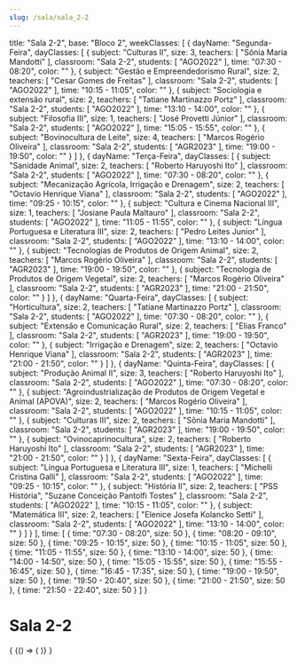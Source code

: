 ```yaml
---
slug: /sala/sala_2-2
---
```

  title: "Sala 2-2",
  base: "Bloco 2",
  weekClasses: [
    {
      dayName: "Segunda-Feira",
      dayClasses: [
        {
          subject: "Culturas II",
          size: 3,
          teachers: [
            "Sônia Maria Mandotti"
          ],
          classroom: "Sala 2-2",
          students: [
            "AGO2022"
          ],
          time: "07:30 - 08:20",
          color: ""
        },
        {
          subject: "Gestão e Empreendedorismo Rural",
          size: 2,
          teachers: [
            "Cesar Gomes de Freitas"
          ],
          classroom: "Sala 2-2",
          students: [
            "AGO2022"
          ],
          time: "10:15 - 11:05",
          color: ""
        },
        {
          subject: "Sociologia e extensão rural",
          size: 2,
          teachers: [
            "Tatiane Martinazzo Portz"
          ],
          classroom: "Sala 2-2",
          students: [
            "AGO2022"
          ],
          time: "13:10 - 14:00",
          color: ""
        },
        {
          subject: "Filosofia III",
          size: 1,
          teachers: [
            "José Provetti Júnior"
          ],
          classroom: "Sala 2-2",
          students: [
            "AGO2022"
          ],
          time: "15:05 - 15:55",
          color: ""
        },
        {
          subject: "Bovinocultura de Leite",
          size: 4,
          teachers: [
            "Marcos Rogério Oliveira"
          ],
          classroom: "Sala 2-2",
          students: [
            "AGR2023"
          ],
          time: "19:00 - 19:50",
          color: ""
        }
      ]
    },
    {
      dayName: "Terça-Feira",
      dayClasses: [
        {
          subject: "Sanidade Animal",
          size: 2,
          teachers: [
            "Roberto Haruyoshi Ito"
          ],
          classroom: "Sala 2-2",
          students: [
            "AGO2022"
          ],
          time: "07:30 - 08:20",
          color: ""
        },
        {
          subject: "Mecanização Agrícola, Irrigação e Drenagem",
          size: 2,
          teachers: [
            "Octavio Henrique Viana"
          ],
          classroom: "Sala 2-2",
          students: [
            "AGO2022"
          ],
          time: "09:25 - 10:15",
          color: ""
        },
        {
          subject: "Cultura e Cinema Nacional III",
          size: 1,
          teachers: [
            "Josiane Paula Maltauro"
          ],
          classroom: "Sala 2-2",
          students: [
            "AGO2022"
          ],
          time: "11:05 - 11:55",
          color: ""
        },
        {
          subject: "Língua Portuguesa e Literatura III",
          size: 2,
          teachers: [
            "Pedro Leites Junior"
          ],
          classroom: "Sala 2-2",
          students: [
            "AGO2022"
          ],
          time: "13:10 - 14:00",
          color: ""
        },
        {
          subject: "Tecnologias de Produtos de Origem Animal",
          size: 2,
          teachers: [
            "Marcos Rogério Oliveira"
          ],
          classroom: "Sala 2-2",
          students: [
            "AGR2023"
          ],
          time: "19:00 - 19:50",
          color: ""
        },
        {
          subject: "Tecnologia de Produtos de Origem Vegetal",
          size: 2,
          teachers: [
            "Marcos Rogério Oliveira"
          ],
          classroom: "Sala 2-2",
          students: [
            "AGR2023"
          ],
          time: "21:00 - 21:50",
          color: ""
        }
      ]
    },
    {
      dayName: "Quarta-Feira",
      dayClasses: [
        {
          subject: "Horticultura",
          size: 2,
          teachers: [
            "Tatiane Martinazzo Portz"
          ],
          classroom: "Sala 2-2",
          students: [
            "AGO2022"
          ],
          time: "07:30 - 08:20",
          color: ""
        },
        {
          subject: "Extensão e Comunicação Rural",
          size: 2,
          teachers: [
            "Elias Franco"
          ],
          classroom: "Sala 2-2",
          students: [
            "AGR2023"
          ],
          time: "19:00 - 19:50",
          color: ""
        },
        {
          subject: "Irrigação e Drenagem",
          size: 2,
          teachers: [
            "Octavio Henrique Viana"
          ],
          classroom: "Sala 2-2",
          students: [
            "AGR2023"
          ],
          time: "21:00 - 21:50",
          color: ""
        }
      ]
    },
    {
      dayName: "Quinta-Feira",
      dayClasses: [
        {
          subject: "Produção Animal II",
          size: 3,
          teachers: [
            "Roberto Haruyoshi Ito"
          ],
          classroom: "Sala 2-2",
          students: [
            "AGO2022"
          ],
          time: "07:30 - 08:20",
          color: ""
        },
        {
          subject: "Agroindustrialização de Produtos de Origem Vegetal e Animal (APOVA)",
          size: 2,
          teachers: [
            "Marcos Rogério Oliveira"
          ],
          classroom: "Sala 2-2",
          students: [
            "AGO2022"
          ],
          time: "10:15 - 11:05",
          color: ""
        },
        {
          subject: "Culturas III",
          size: 2,
          teachers: [
            "Sônia Maria Mandotti"
          ],
          classroom: "Sala 2-2",
          students: [
            "AGR2023"
          ],
          time: "19:00 - 19:50",
          color: ""
        },
        {
          subject: "Ovinocaprinocultura",
          size: 2,
          teachers: [
            "Roberto Haruyoshi Ito"
          ],
          classroom: "Sala 2-2",
          students: [
            "AGR2023"
          ],
          time: "21:00 - 21:50",
          color: ""
        }
      ]
    },
    {
      dayName: "Sexta-Feira",
      dayClasses: [
        {
          subject: "Língua Portuguesa e Literatura III",
          size: 1,
          teachers: [
            "Michelli Cristina Galli"
          ],
          classroom: "Sala 2-2",
          students: [
            "AGO2022"
          ],
          time: "09:25 - 10:15",
          color: ""
        },
        {
          subject: "História II",
          size: 2,
          teachers: [
            "PSS História",
            "Suzane Conceição Pantolfi Tostes"
          ],
          classroom: "Sala 2-2",
          students: [
            "AGO2022"
          ],
          time: "10:15 - 11:05",
          color: ""
        },
        {
          subject: "Matemática III",
          size: 2,
          teachers: [
            "Elenice Josefa Kolancko Setti"
          ],
          classroom: "Sala 2-2",
          students: [
            "AGO2022"
          ],
          time: "13:10 - 14:00",
          color: ""
        }
      ]
    }
  ],
  time: [
    {
      time: "07:30 - 08:20",
      size: 50
    },
    {
      time: "08:20 - 09:10",
      size: 50
    },
    {
      time: "09:25 - 10:15",
      size: 50
    },
    {
      time: "10:15 - 11:05",
      size: 50
    },
    {
      time: "11:05 - 11:55",
      size: 50
    },
    {
      time: "13:10 - 14:00",
      size: 50
    },
    {
      time: "14:00 - 14:50",
      size: 50
    },
    {
      time: "15:05 - 15:55",
      size: 50
    },
    {
      time: "15:55 - 16:45",
      size: 50
    },
    {
      time: "16:45 - 17:35",
      size: 50
    },
    {
      time: "19:00 - 19:50",
      size: 50
    },
    {
      time: "19:50 - 20:40",
      size: 50
    },
    {
      time: "21:00 - 21:50",
      size: 50
    },
    {
      time: "21:50 - 22:40",
      size: 50
    }
  ]
}

# Sala 2-2

<div>
  {
    <BrowserOnly>
      {() => (
        <Grid
          title={data.title}
          weekClasses={data.weekClasses}
          time={data.time}
        />
      )}
    </BrowserOnly>
  }
</div>
